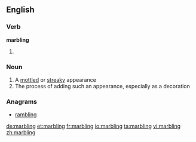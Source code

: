 ==English==

===Verb===
'''marbling'''

# {{present participle of|[[marble]]}}

===Noun===
{{en-noun|s|-}}

# A [[mottled]] or [[streaky]] appearance
# The process of adding such an appearance, especially as a decoration

===Anagrams===
* [[rambling#English|rambling]]

[[de:marbling]]
[[et:marbling]]
[[fr:marbling]]
[[io:marbling]]
[[ta:marbling]]
[[vi:marbling]]
[[zh:marbling]]